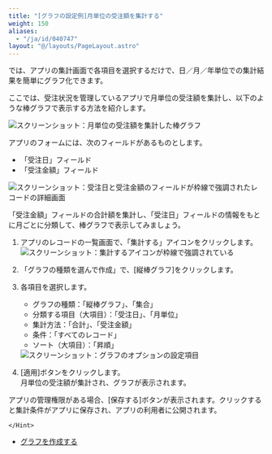 ```yaml
---
title: "[グラフの設定例]月単位の受注額を集計する"
weight: 150
aliases:
  - "/ja/id/040747"
layout: "@/layouts/PageLayout.astro"
---
```




<Kintone />では、アプリの集計画面で各項目を選択するだけで、日／月／年単位での集計結果を簡単にグラフ化できます。

ここでは、受注状況を管理しているアプリで月単位の受注額を集計し、以下のような棒グラフで表示する方法を紹介します。

<Img src="/k/kintone/img-ja/monthly_summarize_img01.png" alt="スクリーンショット：月単位の受注額を集計した棒グラフ" />

アプリのフォームには、次のフィールドがあるものとします。

* 「受注日」フィールド
* 「受注金額」フィールド

<Img src="/k/kintone/img-ja/monthly_summarize_img03.png" alt="スクリーンショット：受注日と受注金額のフィールドが枠線で強調されたレコードの詳細画面" />

「受注金額」フィールドの合計額を集計し、「受注日」フィールドの情報をもとに月ごとに分類して、棒グラフで表示してみましょう。

1. アプリのレコードの一覧画面で、「集計する」アイコンをクリックします。
   <Img src="/k/kintone/img-ja/monthly_summarize_img04.png" alt="スクリーンショット：集計するアイコンが枠線で強調されている" />

1. 「グラフの種類を選んで作成」で、[縦棒グラフ]をクリックします。

1. 各項目を選択します。
   * グラフの種類：「縦棒グラフ」、「集合」
   * 分類する項目（大項目）：「受注日」、「月単位」
   * 集計方法：「合計」、「受注金額」
   * 条件：「すべてのレコード」
   * ソート（大項目）：「昇順」
   <Img src="/k/kintone/img-ja/monthly_summarize_img02.png" alt="スクリーンショット：グラフのオプションの設定項目" />

1. [適用]ボタンをクリックします。  
  月単位の受注額が集計され、グラフが表示されます。
  <Hint>

  アプリの管理権限がある場合、[保存する]ボタンが表示されます。クリックすると集計条件がアプリに保存され、アプリの利用者に公開されます。

    </Hint>

<Reference>

* [グラフを作成する](/k/ja/id/040468.html)


</Reference>
